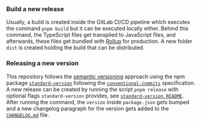 ### Build a new release

Usually, a build is created inside the GitLab CI/CD pipeline which executes the command `pnpm build` but it can be executed locally either. Behind this command, the TypeScript files get transpiled to JavaScript files, and afterwards, these files get bundled with [Rollup](https://rollupjs.org/guide/en/) for production. A new folder `dist` is created holding the build that can be distributed.

### Releasing a new version

This repository follows the [semantic versioning](https://semver.org/) approach using the npm package [`standard-version`](https://github.com/conventional-changelog/standard-version) following the [`conventional-commits`](https://www.conventionalcommits.org/) specification. A new release can be created by running the script `pnpm release` with optional flags `standard-version` provides, see [`standard-version README`](https://github.com/conventional-changelog/standard-version/blob/master/README.md). After running the command, the `version` inside `package.json` gets bumped and a new changelog paragraph for the version gets added to the [`CHANGELOG.md`](https://git.frachtwerk.de/react-starter/frontend/-/blob/main/CHANGELOG.md) file.
